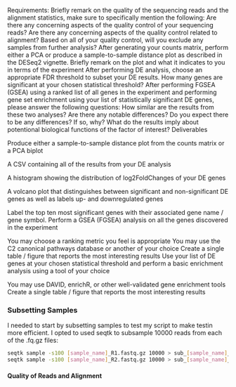 Requirements:
Briefly remark on the quality of the sequencing reads and the alignment statistics, make sure to specifically mention the following:
Are there any concerning aspects of the quality control of your sequencing reads?
Are there any concerning aspects of the quality control related to alignment?
Based on all of your quality control, will you exclude any samples from further analysis?
After generating your counts matrix, perform either a PCA or produce a sample-to-sample distance plot as described in the DESeq2 vignette.
Briefly remark on the plot and what it indicates to you in terms of the experiment
After performing DE analysis, choose an appropriate FDR threshold to subset your DE results.
How many genes are significant at your chosen statistical threshold?
After performing FGSEA (GSEA) using a ranked list of all genes in the experiment and performing gene set enrichment using your list of statistically significant DE genes, please answer the following questions:
How similar are the results from these two analyses? Are there any notable differences?
Do you expect there to be any differences? If so, why?
What do the results imply about potentional biological functions of the factor of interest?
Deliverables

Produce either a sample-to-sample distance plot from the counts matrix or a PCA biplot

A CSV containing all of the results from your DE analysis

A histogram showing the distribution of log2FoldChanges of your DE genes

A volcano plot that distinguishes between significant and non-significant DE genes as well as labels up- and downregulated genes

Label the top ten most significant genes with their associated gene name / gene symbol.
Perform a GSEA (FGSEA) analysis on all the genes discovered in the experiment

You may choose a ranking metric you feel is appropriate
You may use the C2 canonical pathways database or another of your choice
Create a single table / figure that reports the most interesting results
Use your list of DE genes at your chosen statistical threshold and perform a basic enrichment analysis using a tool of your choice

You may use DAVID, enrichR, or other well-validated gene enrichment tools
Create a single table / figure that reports the most interesting results


### Subsetting Samples 

I needed to start by subsetting samples to test my script to make testin more efficient.
I opted to used seqtk to subsample 10000 reads from each of the .fq.gz files:

```bash
seqtk sample -s100 [sample_name]_R1.fastq.gz 10000 > sub_[sample_name]_R1.fastq  
seqtk sample -s100 [sample_name]_R2.fastq.gz 10000 > sub_[sample_name]_R2.fastq 
```

#### Quality of Reads and Alignment


